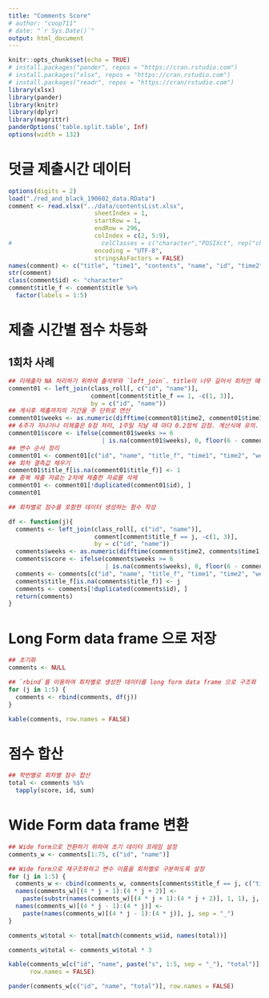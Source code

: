 ```yaml
---
title: "Comments Score"
# author: "coop711"
# date: "`r Sys.Date()`"
output: html_document
---
```


```r
knitr::opts_chunk$set(echo = TRUE)
# install.packages("pander", repos = "https://cran.rstudio.com")
# install.packages("xlsx", repos = "https://cran.rstudio.com")
# install.packages("readr", repos = "https://cran/rstudio.com")
library(xlsx)
library(pander)
library(knitr)
library(dplyr)
library(magrittr)
panderOptions('table.split.table', Inf)
options(width = 132)
```

<!--
# Data
-->

# 덧글 제출시간 데이터

```r
options(digits = 2)
load("./red_and_black_190602_data.RData")
comment <- read.xlsx("../data/contentsList.xlsx", 
                        sheetIndex = 1, 
                        startRow = 1, 
                        endRow = 296, 
                        colIndex = c(2, 5:9),
#                         colClasses = c("character","POSIXct", rep("character", 3), "POSIXct"), 
                        encoding = "UTF-8",
                        stringsAsFactors = FALSE)
names(comment) <- c("title", "time1", "contents", "name", "id", "time2")
str(comment)
class(comment$id) <- "character"
comment$title_f <- comment$title %>%
  factor(labels = 1:5)
```

# 제출 시간별 점수 차등화

## 1회차 사례 

```r
## 미제출자 NA 처리하기 위하여 출석부와 `left_join`. title이 너무 길어서 회차만 뗴어 factor로 재구조화
comment01 <- left_join(class_roll[, c("id", "name")], 
                       comment[comment$title_f == 1, -c(1, 3)], 
                       by = c("id", "name"))
## 게시후 제출까지의 기간을 주 단위로 연산
comment01$weeks <- as.numeric(difftime(comment01$time2, comment01$time1, units = 'weeks')) 
## 6주가 지나거나 미제출은 0점 처리, 1주일 지날 때 마다 0.2점씩 감점. 계산식에 유의.
comment01$score <- ifelse(comment01$weeks >= 6
                          | is.na(comment01$weeks), 0, floor(6 - comment01$weeks) / 5)
## 변수 순서 정리
comment01 <- comment01[c("id", "name", "title_f", "time1", "time2", "weeks", "score")]
## 회차 결측값 채우기
comment01$title_f[is.na(comment01$title_f)] <- 1
## 중복 제출 저료는 2차에 제출한 자료를 삭제
comment01 <- comment01[!duplicated(comment01$id), ]
comment01

## 회차별로 점수를 포함한 데이터 생성하는 함수 작성

df <- function(j){  
  comments <- left_join(class_roll[, c("id", "name")], 
                        comment[comment$title_f == j, -c(1, 3)], 
                        by = c("id", "name"))
  comments$weeks <- as.numeric(difftime(comments$time2, comments$time1, units = 'weeks'))
  comments$score <- ifelse(comments$weeks >= 6
                           | is.na(comments$weeks), 0, floor(6 - comments$weeks) / 5)
  comments <- comments[c("id", "name", "title_f", "time1", "time2", "weeks", "score")]
  comments$title_f[is.na(comments$title_f)] <- j
  comments <- comments[!duplicated(comments$id), ]
  return(comments)
}
```

# Long Form data frame 으로 저장

```r
## 초기화
comments <- NULL 

## `rbind`를 이용하여 회차별로 생성한 데이터를 long form data frame 으로 구조화
for (j in 1:5) {
  comments <- rbind(comments, df(j))
}

kable(comments, row.names = FALSE)
```

# 점수 합산

```r
## 학번별로 회차별 점수 합산
total <- comments %$%
  tapply(score, id, sum)
```

# Wide Form data frame 변환

```r
## Wide form으로 전환하기 위하여 초기 데이터 프레임 설정
comments_w <- comments[1:75, c("id", "name")]

## Wide form으로 재구조화하고 변수 이름을 회차별로 구분하도록 설정
for (j in 1:5) {
  comments_w <- cbind(comments_w, comments[comments$title_f == j, c("time1", "time2", "weeks", "score")])
  names(comments_w)[(4 * j + 1):(4 * j + 2)] <- 
    paste(substr(names(comments_w)[(4 * j + 1):(4 * j + 2)], 1, 1), j, sep = "_")
  names(comments_w)[(4 * j - 1):(4 * j)] <- 
    paste(names(comments_w)[(4 * j - 1):(4 * j)], j, sep = "_")
}

comments_w$total <- total[match(comments_w$id, names(total))]

comments_w$total <- comments_w$total * 3

kable(comments_w[c("id", "name", paste("s", 1:5, sep = "_"), "total")],
      row.names = FALSE)

pander(comments_w[c("id", "name", "total")], row.names = FALSE)
```


